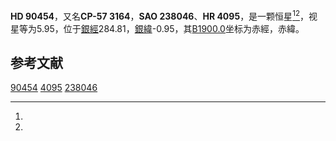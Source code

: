 {{Starbox begin
| name = HD 90454
}}
{{Starbox observe
| epoch = [[J2000.0|J2000.0]]
| constell = {{星座名待查}}<ref name=SIMBAD>{{cite web
 | url=http://simbad.u-strasbg.fr/simbad/sim-id?Ident=HR+4095
 | title=Pulsating variable Star
 | publisher=Centre de Données astronomiques de Strasbourg
 | work=SIMBAD
 | accessdate=2012-07-13
 | archive-date=2016-03-18
 | archive-url=https://web.archive.org/web/20160318172211/http://simbad.u-strasbg.fr/simbad/sim-id?Ident=HR+4095
 | dead-url=no
 }}</ref><ref name=DATA>{{cite web
 | url=http://vizier.u-strasbg.fr/viz-bin/VizieR-5?-out.add=.&-source=5050&-corr=PK=HR&-out.max=9999&HR=4095
 | title=VizieR Detailed Page
 | accessdate=2012-07-13
 | archive-date=2016-03-04
 | archive-url=https://web.archive.org/web/20160304214156/http://vizier.u-strasbg.fr/viz-bin/VizieR-5?-out.add=.&-source=5050&-corr=PK=HR&-out.max=9999&HR=4095
 | dead-url=no
 }}</ref>
| 星官 = 
| ra = {{RA|10|24|59.4}}<ref name=SIMBAD /><ref name=DATA />
| dec = {{DEC|-58|34|35}}<ref name=SIMBAD /><ref name=DATA />
| appmag_v = 5.95<ref name=SIMBAD /><ref name=DATA />
}}
{{Starbox character
| class = F2III<ref name=SIMBAD /><ref name=DATA />
| b-v = 0.32<ref name=SIMBAD /><ref name=DATA />
| u-b = <ref name=SIMBAD /><ref name=DATA />
| r-i = <ref name=SIMBAD /><ref name=DATA />
| variable = 
}}
{{Starbox astrometry
| radial_v = 
| prop_mo_ra = 5
| parallax = 
| p_error = 
}}
{{Starbox catalog
| names =CP-57 3164，[[SAO星表|SAO]] 238046，[[HD星表|HD]] 90454，[[HR星表|HR]] 4095}}
{{Starbox reference |Simbad=HR+4095}}
{{Starbox end}}

'''HD 90454'''，又名'''CP-57 3164'''，'''SAO 238046'''、'''HR 4095'''，是一颗恒星<ref name=SIMBAD /><ref name=DATA />，视星等为5.95，位于[[銀道座標系|銀經]]284.81，[[銀道座標系|銀緯]]-0.95，其[[B1900.0|B1900.0]]坐标为赤經{{RA|10|21|21.8}}，赤緯{{DEC|-58|-0.95|7}}。

== 参考文献 ==
{{reflist}}

{{star-stub}}

[[Category:HD和HDE天體|90454]]
[[Category:HR天體|4095]]
[[Category:SAO天體|238046]]